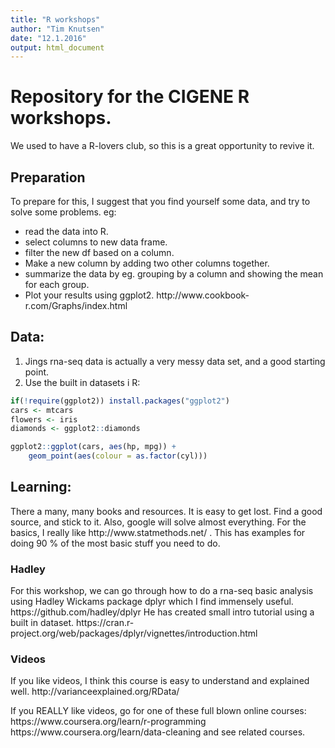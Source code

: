 ```yaml
---
title: "R workshops"
author: "Tim Knutsen"
date: "12.1.2016"
output: html_document
---
```


# Repository for the CIGENE R workshops. 

We used to have a R-lovers club, so this is a great opportunity to revive it. 

## Preparation
To prepare for this, I suggest that you find yourself some data, and try to solve some problems.
eg:

* read the data into R. 
* select columns to new data frame.
* filter the new df based on a column. 
* Make a new column by adding two other columns together. 
* summarize the data by eg. grouping by a column  and showing the mean for each group.
* Plot your results using ggplot2. http://www.cookbook-r.com/Graphs/index.html 

## Data:
1. Jings rna-seq data is actually a very messy data set, and a good starting point. 
2. Use the built in datasets i R:

```r
if(!require(ggplot2)) install.packages("ggplot2")
cars <- mtcars
flowers <- iris
diamonds <- ggplot2::diamonds

ggplot2::ggplot(cars, aes(hp, mpg)) + 
	geom_point(aes(colour = as.factor(cyl)))
```

## Learning:
There a many, many books and resources. It is easy to get lost. Find a good source, and stick to it. Also, google will solve almost everything. 
For the basics, I really like http://www.statmethods.net/ . This has examples for doing 90 % of the most basic stuff you need to do.

### Hadley
For this workshop, we can go through how to do a rna-seq basic analysis using Hadley Wickams package dplyr which I find immensely useful. https://github.com/hadley/dplyr 
He has created small intro tutorial using a built in dataset. 
https://cran.r-project.org/web/packages/dplyr/vignettes/introduction.html  

### Videos
If you like videos, I think this course is easy to understand and explained well. http://varianceexplained.org/RData/ 

If you REALLY like videos, go for one of these full blown online courses: https://www.coursera.org/learn/r-programming 
https://www.coursera.org/learn/data-cleaning and see related courses. 



